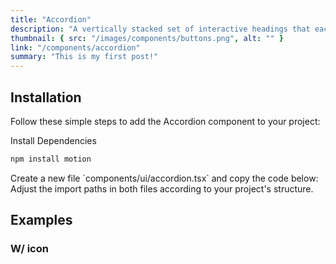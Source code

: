 ```yaml
---
title: "Accordion"
description: "A vertically stacked set of interactive headings that each reveal a section of content."
thumbnail: { src: "/images/components/buttons.png", alt: "" }
link: "/components/accordion"
summary: "This is my first post!"
---
```


<ComponentPreview name="accordion-demo" />

## Installation

Follow these simple steps to add the Accordion component to your project:

<Steps>
<Step>
Install Dependencies
</Step>

```bash 
npm install motion
``` 

<Step>
    Create a new file `components/ui/accordion.tsx` and copy the code below:
</Step>

<CollapsibleSource name="accordion" />

<Step>
    Adjust the import paths in both files according to your project's structure.
</Step>

</Steps>

## Examples

### W/ icon

<ComponentPreview name="accordion-icon" />
